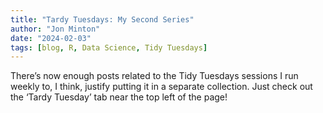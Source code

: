 ```yaml
---
title: "Tardy Tuesdays: My Second Series"
author: "Jon Minton"
date: "2024-02-03"
tags: [blog, R, Data Science, Tidy Tuesdays]
---
```


There's now enough posts related to the Tidy Tuesdays sessions I run weekly to, I think, justify putting it in a separate collection. Just check out the 'Tardy Tuesday' tab near the top left of the page!